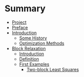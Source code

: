 # Summary

* [Project](README.md)
* [Preface](preface.md)
* [Introduction](introduction/README.md)
   * [Some History](introduction/history.md)
   * [Optimization Methods](introduction/other.md)
* [Block Relaxation](blockrelaxation/README.md)
   * [Introduction](blockrelaxation/introduction.md)
   * [Definition](blockrelaxation/definition.md)
   * [First Examples](blockrelaxation/first.md)
       * [Two-block Least Squares](blockrelaxation/bls.md)
